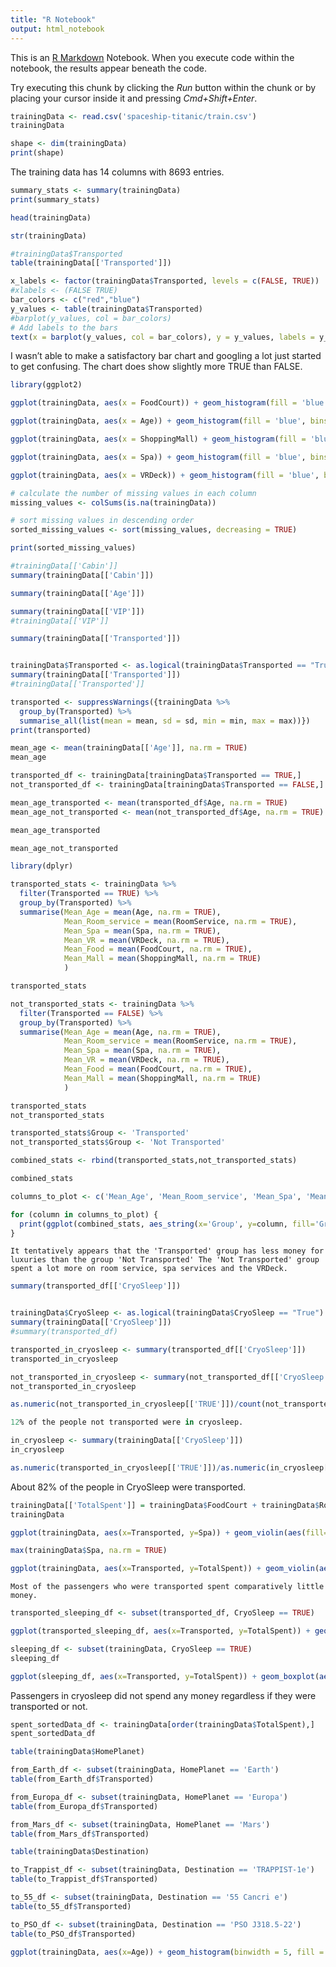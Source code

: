 ```yaml
---
title: "R Notebook"
output: html_notebook
---
```


This is an [R Markdown](http://rmarkdown.rstudio.com) Notebook. When you execute code within the notebook, the results appear beneath the code.

Try executing this chunk by clicking the *Run* button within the chunk or by placing your cursor inside it and pressing *Cmd+Shift+Enter*.

```r
trainingData <- read.csv('spaceship-titanic/train.csv')
trainingData
```

```r
shape <- dim(trainingData)
print(shape)
```

The training data has 14 columns with 8693 entries.

```r
summary_stats <- summary(trainingData)
print(summary_stats)
```

```r
head(trainingData)
```

```r
str(trainingData)
```

```r
#trainingData$Transported
table(trainingData[['Transported']])
```

```r
x_labels <- factor(trainingData$Transported, levels = c(FALSE, TRUE))
#xlabels <- (FALSE TRUE)
bar_colors <- c("red","blue")
y_values <- table(trainingData$Transported)
#barplot(y_values, col = bar_colors)
# Add labels to the bars
text(x = barplot(y_values, col = bar_colors), y = y_values, labels = y_values, pos = 3, cex = 0.8)
```

I wasn't able to make a satisfactory bar chart and googling a lot just started to get confusing. The chart does show slightly more TRUE than FALSE.

```r
library(ggplot2)


```

```r
ggplot(trainingData, aes(x = FoodCourt)) + geom_histogram(fill = 'blue', bins = 50)
```

```r
ggplot(trainingData, aes(x = Age)) + geom_histogram(fill = 'blue', bins = 50)
```

```r
ggplot(trainingData, aes(x = ShoppingMall) + geom_histogram(fill = 'blue', bins = 50)
```

```r
ggplot(trainingData, aes(x = Spa)) + geom_histogram(fill = 'blue', bins = 50)
```

```r
ggplot(trainingData, aes(x = VRDeck)) + geom_histogram(fill = 'blue', bins = 50)
```

```r
# calculate the number of missing values in each column
missing_values <- colSums(is.na(trainingData))

# sort missing values in descending order
sorted_missing_values <- sort(missing_values, decreasing = TRUE)

print(sorted_missing_values)
```

```r
#trainingData[['Cabin']]
summary(trainingData[['Cabin']])
```

```r
summary(trainingData[['Age']])
```

```r
summary(trainingData[['VIP']])
#trainingData[['VIP']]
```

```r
summary(trainingData[['Transported']])
```

```Transported
```

```r
trainingData$Transported <- as.logical(trainingData$Transported == "True")
summary(trainingData[['Transported']])
#trainingData[['Transported']]
```

```r
transported <- suppressWarnings({trainingData %>%
  group_by(Transported) %>%
  summarise_all(list(mean = mean, sd = sd, min = min, max = max))})
print(transported)
```

```r
mean_age <- mean(trainingData[['Age']], na.rm = TRUE)
mean_age
```

```r
transported_df <- trainingData[trainingData$Transported == TRUE,]
not_transported_df <- trainingData[trainingData$Transported == FALSE,]
```

```r
mean_age_transported <- mean(transported_df$Age, na.rm = TRUE)
mean_age_not_transported <- mean(not_transported_df$Age, na.rm = TRUE)
```

```r
mean_age_transported
```

```r
mean_age_not_transported
```

```r
library(dplyr)

transported_stats <- trainingData %>%
  filter(Transported == TRUE) %>%
  group_by(Transported) %>%
  summarise(Mean_Age = mean(Age, na.rm = TRUE),
            Mean_Room_service = mean(RoomService, na.rm = TRUE),
            Mean_Spa = mean(Spa, na.rm = TRUE),
            Mean_VR = mean(VRDeck, na.rm = TRUE),
            Mean_Food = mean(FoodCourt, na.rm = TRUE),
            Mean_Mall = mean(ShoppingMall, na.rm = TRUE)
            )
```

```r
transported_stats
```

```r
not_transported_stats <- trainingData %>%
  filter(Transported == FALSE) %>%
  group_by(Transported) %>%
  summarise(Mean_Age = mean(Age, na.rm = TRUE),
            Mean_Room_service = mean(RoomService, na.rm = TRUE),
            Mean_Spa = mean(Spa, na.rm = TRUE),
            Mean_VR = mean(VRDeck, na.rm = TRUE),
            Mean_Food = mean(FoodCourt, na.rm = TRUE),
            Mean_Mall = mean(ShoppingMall, na.rm = TRUE)
            )
```

```r
transported_stats
not_transported_stats
```

```r
transported_stats$Group <- 'Transported'
not_transported_stats$Group <- 'Not Transported'

combined_stats <- rbind(transported_stats,not_transported_stats)

combined_stats
```

```r
columns_to_plot <- c('Mean_Age', 'Mean_Room_service', 'Mean_Spa', 'Mean_VR', 'Mean_Food', 'Mean_Mall')

for (column in columns_to_plot) {
  print(ggplot(combined_stats, aes_string(x='Group', y=column, fill='Group')) + geom_bar(stat='identity', position = 'dodge') + labs(title = paste("Comparison of", column), x="Group", y=column, fill="Group"))
}
```

```There

It tentatively appears that the 'Transported' group has less money for luxuries than the group 'Not Transported' The 'Not Transported' group spent a lot more on room service, spa services and the VRDeck.
```

```r
summary(transported_df[['CryoSleep']])
```

```CryoSleep
```

```r
trainingData$CryoSleep <- as.logical(trainingData$CryoSleep == "True")
summary(trainingData[['CryoSleep']])
#summary(transported_df)
```

```r
transported_in_cryosleep <- summary(transported_df[['CryoSleep']])
transported_in_cryosleep
```

```r
not_transported_in_cryosleep <- summary(not_transported_df[['CryoSleep']])
not_transported_in_cryosleep
```

```r
as.numeric(not_transported_in_cryosleep[['TRUE']])/count(not_transported_df)
```

```r
12% of the people not transported were in cryosleep.
```

```r
in_cryosleep <- summary(trainingData[['CryoSleep']])
in_cryosleep
```

```r
as.numeric(transported_in_cryosleep[['TRUE']])/as.numeric(in_cryosleep[['TRUE']])
```

About 82% of the people in CryoSleep were transported.

```r
trainingData[['TotalSpent']] = trainingData$FoodCourt + trainingData$RoomService + trainingData$Spa + trainingData$VRDeck + trainingData$ShoppingMall
trainingData
```

```r
ggplot(trainingData, aes(x=Transported, y=Spa)) + geom_violin(aes(fill=Transported), trim=FALSE) + labs(x="Transported", y="Spa")
```

```r
max(trainingData$Spa, na.rm = TRUE)
```

```r
ggplot(trainingData, aes(x=Transported, y=TotalSpent)) + geom_violin(aes(fill=Transported), trim=FALSE) + labs(x="Transported", y="Total Spent")
```

```The
Most of the passengers who were transported spent comparatively little money.
```

```r
transported_sleeping_df <- subset(transported_df, CryoSleep == TRUE)
```

```r
ggplot(transported_sleeping_df, aes(x=Transported, y=TotalSpent)) + geom_boxplot(aes(fill=Transported)) + labs(x="Transported", y="Total Spent")
```

```r
sleeping_df <- subset(trainingData, CryoSleep == TRUE)
sleeping_df
```

```r
ggplot(sleeping_df, aes(x=Transported, y=TotalSpent)) + geom_boxplot(aes(fill=Transported)) + labs(x="Transported", y="Total Spent")
```

Passengers in cryosleep did not spend any money regardless if they were transported or not.

```r
spent_sortedData_df <- trainingData[order(trainingData$TotalSpent),]
spent_sortedData_df
```

```r
table(trainingData$HomePlanet)
```

```r
from_Earth_df <- subset(trainingData, HomePlanet == 'Earth')
table(from_Earth_df$Transported)
```

```r
from_Europa_df <- subset(trainingData, HomePlanet == 'Europa')
table(from_Europa_df$Transported)
```

```r
from_Mars_df <- subset(trainingData, HomePlanet == 'Mars')
table(from_Mars_df$Transported)
```

```r
table(trainingData$Destination)
```

```r
to_Trappist_df <- subset(trainingData, Destination == 'TRAPPIST-1e')
table(to_Trappist_df$Transported)
```

```r
to_55_df <- subset(trainingData, Destination == '55 Cancri e')
table(to_55_df$Transported)
```

```r
to_PSO_df <- subset(trainingData, Destination == 'PSO J318.5-22')
table(to_PSO_df$Transported)
```

```r
ggplot(trainingData, aes(x=Age)) + geom_histogram(binwidth = 5, fill = "blue", color = "black") + labs(title = "Histogram of Age", x = "Age", y = "Frequency")
```

